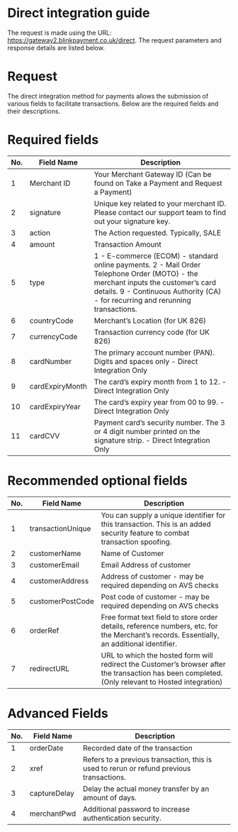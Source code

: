 # Direct integration guide

The request is made using the URL: https://gateway2.blinkpayment.co.uk/direct. The request parameters and response details are listed below.

# Request

The direct integration method for payments allows the submission of various fields to facilitate transactions. Below are the required fields and their descriptions.

# Required fields

| No. | Field Name        | Description                                                                                     |
|-----|-------------------|-------------------------------------------------------------------------------------------------|
| 1   | Merchant ID       | Your Merchant Gateway ID (Can be found on Take a Payment and Request a Payment)                 |
| 2   | signature         | Unique key related to your merchant ID. Please contact our support team to find out your signature key.|
| 3   | action            | The Action requested. Typically, SALE                                                           |
| 4   | amount            | Transaction Amount                                                                              |
| 5   | type              | 1 - E-commerce (ECOM) - standard online payments. 2 - Mail Order Telephone Order (MOTO) - the merchant inputs the customer’s card details. 9 - Continuous Authority (CA) - for recurring and rerunning transactions.|
| 6   | countryCode       | Merchant’s Location (for UK 826)                                                                |
| 7   | currencyCode      | Transaction currency code (for UK 826)                                                          |
| 8   | cardNumber        | The primary account number (PAN). Digits and spaces only - Direct Integration Only               |
| 9   | cardExpiryMonth   | The card’s expiry month from 1 to 12. - Direct Integration Only                                 |
| 10  | cardExpiryYear    | The card’s expiry year from 00 to 99. - Direct Integration Only                                 |
| 11  | cardCVV           | Payment card’s security number. The 3 or 4 digit number printed on the signature strip. - Direct Integration Only |

# Recommended optional fields

| No. | Field Name         | Description                                                                                                                      |
|-----|--------------------|----------------------------------------------------------------------------------------------------------------------------------|
| 1   | transactionUnique  | You can supply a unique identifier for this transaction. This is an added security feature to combat transaction spoofing.        |
| 2   | customerName       | Name of Customer                                                                                                                 |
| 3   | customerEmail      | Email Address of customer                                                                                                        |
| 4   | customerAddress    | Address of customer - may be required depending on AVS checks                                                                    |
| 5   | customerPostCode   | Post code of customer - may be required depending on AVS checks                                                                  |
| 6   | orderRef           | Free format text field to store order details, reference numbers, etc. for the Merchant’s records. Essentially, an additional identifier. |
| 7   | redirectURL        | URL to which the hosted form will redirect the Customer’s browser after the transaction has been completed. (Only relevant to Hosted integration)|

# Advanced Fields

| No. | Field Name    | Description                                                                                       |
|-----|---------------|---------------------------------------------------------------------------------------------------|
| 1   | orderDate     | Recorded date of the transaction                                                                  |
| 2   | xref          | Refers to a previous transaction, this is used to rerun or refund previous transactions.          |
| 3   | captureDelay  | Delay the actual money transfer by an amount of days.                                             |
| 4   | merchantPwd   | Additional password to increase authentication security.                                          |
